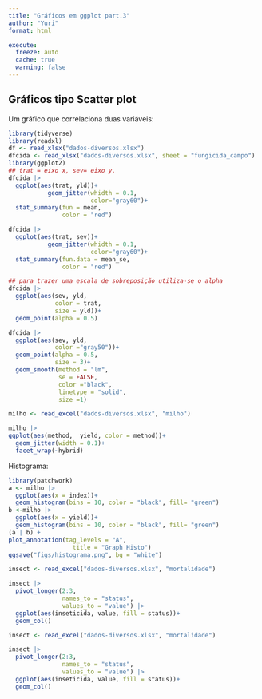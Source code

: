 ```yaml
---
title: "Gráficos em ggplot part.3"
author: "Yuri"
format: html

execute: 
  freeze: auto
  cache: true
  warning: false
---
```


## Gráficos tipo Scatter plot

Um gráfico que correlaciona duas variáveis:

```r
library(tidyverse)
library(readxl)
df <- read_xlsx("dados-diversos.xlsx")
dfcida <- read_xlsx("dados-diversos.xlsx", sheet = "fungicida_campo")
library(ggplot2)
## trat = eixo x, sev= eixo y.
dfcida |> 
  ggplot(aes(trat, yld))+
           geom_jitter(whidth = 0.1,
                       color="gray60")+
  stat_summary(fun = mean,
               color = "red")

dfcida |> 
  ggplot(aes(trat, sev))+
           geom_jitter(whidth = 0.1,
                       color="gray60")+
  stat_summary(fun.data = mean_se,
               color = "red")
```

```r
## para trazer uma escala de sobreposição utiliza-se o alpha
dfcida |> 
  ggplot(aes(sev, yld, 
             color = trat,
             size = yld))+
  geom_point(alpha = 0.5)
```

```r
dfcida |> 
  ggplot(aes(sev, yld,
             color ="gray50"))+
  geom_point(alpha = 0.5,
             size = 3)+
  geom_smooth(method = "lm",
              se = FALSE,
              color ="black",
              linetype = "solid",
              size =1)
```

```r
milho <- read_excel("dados-diversos.xlsx", "milho") 

milho |>
ggplot(aes(method,  yield, color = method))+
  geom_jitter(width = 0.1)+
  facet_wrap(~hybrid)
```

Histograma:

```r
library(patchwork)
a <- milho |> 
  ggplot(aes(x = index))+
  geom_histogram(bins = 10, color = "black", fill= "green")
b <-milho |> 
  ggplot(aes(x = yield))+
  geom_histogram(bins = 10, color = "black", fill= "green")
(a | b) +
plot_annotation(tag_levels = "A",
                  title = "Graph Histo")
ggsave("figs/histograma.png", bg = "white")
```

```r
insect <- read_excel("dados-diversos.xlsx", "mortalidade")

insect |>
  pivot_longer(2:3,
               names_to = "status",
               values_to = "value") |> 
  ggplot(aes(inseticida, value, fill = status))+
  geom_col()
```

```r
insect <- read_excel("dados-diversos.xlsx", "mortalidade")

insect |>
  pivot_longer(2:3,
               names_to = "status",
               values_to = "value") |> 
  ggplot(aes(inseticida, value, fill = status))+
  geom_col()
```
